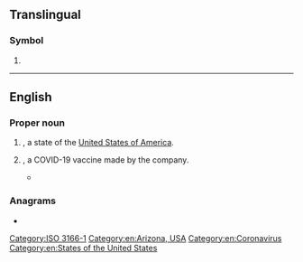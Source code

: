 {{also|Appendix:Variations of "az"}}
==Translingual==

===Symbol===
{{mul-symbol}}

# {{ISO 3166|1|2|Azerbaijan}}

----

==English==

===Proper noun===
{{en-proper noun}}

# {{abbreviation of|en|Arizona|nodot=1}}, a state of the [[United States of America]].
# {{abbreviation of|en|AstraZeneca|nodot=1}}, a COVID-19 vaccine made by the {{w|AstraZeneca}} company.
#* {{quote-journal|1=en|date=2 July 2021|journal=The NT News|place=Darwin|page=22|column=3|text=Risks? Suck it up buttercup. The risk of death by Covid is real and so many others of your age had '''AZ''' with limited ill or side-effects.}}

[[Category:ISO 3166-1]]

===Anagrams===
* {{anagrams|en|a=az|'za|ZA|za}}

[[Category:en:Arizona, USA]]
[[Category:en:Coronavirus]]
[[Category:en:States of the United States]]